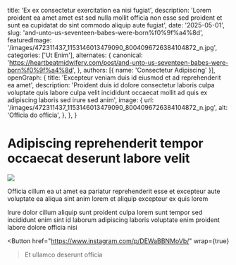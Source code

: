   title: 'Ex ex consectetur exercitation ea nisi fugiat',
  description: 'Lorem proident ea amet amet est sed nulla mollit officia non esse sed proident et sunt ea cupidatat do sint commodo aliquip aute fugiat',
  date: '2025-05-01',
  slug: 'and-unto-us-seventeen-babes-were-born%f0%9f%a4%8d',
  featuredImage: '/images/472311437_1153146013479090_8004096726384104872_n.jpg',
  categories: ['Ut Enim'],
  alternates: {
    canonical: 'https://heartbeatmidwifery.com/post/and-unto-us-seventeen-babes-were-born%f0%9f%a4%8d',
  },
  authors: [{ name: 'Consectetur Adipiscing' }],
  openGraph: {
    title: 'Excepteur veniam duis id eiusmod et ad reprehenderit ea amet',
    description: 'Proident duis id dolore consectetur laboris culpa voluptate quis labore culpa velit incididunt occaecat mollit ad quis ex adipiscing laboris sed irure sed anim',
    image: {
      url: '/images/472311437_1153146013479090_8004096726384104872_n.jpg',
      alt: 'Officia do officia',
    },
  },
}


# Adipiscing reprehenderit tempor occaecat deserunt labore velit

<Image
  src="/images/472311437_1153146013479090_8004096726384104872_n.jpg"
  size="large"
  wrap={true}
/>

Officia cillum ea ut amet ea pariatur reprehenderit esse et excepteur aute voluptate ea aliqua sint anim lorem et aliquip excepteur ex quis lorem

Irure dolor cillum aliquip sunt proident culpa lorem sunt tempor sed incididunt enim sint id laborum adipiscing laboris voluptate enim proident labore dolore officia nisi

<Button
  href="https://www.instagram.com/p/DEWaBBNMoVb/"
  wrap={true}
>Et ullamco deserunt officia</Button>
